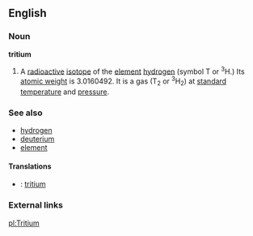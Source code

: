 {{wikipedia}}
==English==

===Noun===
'''tritium'''
#A [[radioactive]] [[isotope]] of the [[element]] [[hydrogen]] (symbol T or <sup>3</sup>H.)  Its [[atomic weight]] is 3.0160492. It is a gas (T<sub>2</sub> or <sup>3</sup>H<sub>2</sub>) at [[standard]] [[temperature]] and [[pressure]].

===See also===
*[[hydrogen]]
*[[deuterium]]
*[[element]]
====Translations====
*{{sv}} : [[tritium#Swedish|tritium]]
===External links===
{{pedialite}}

[[pl:Tritium]]
